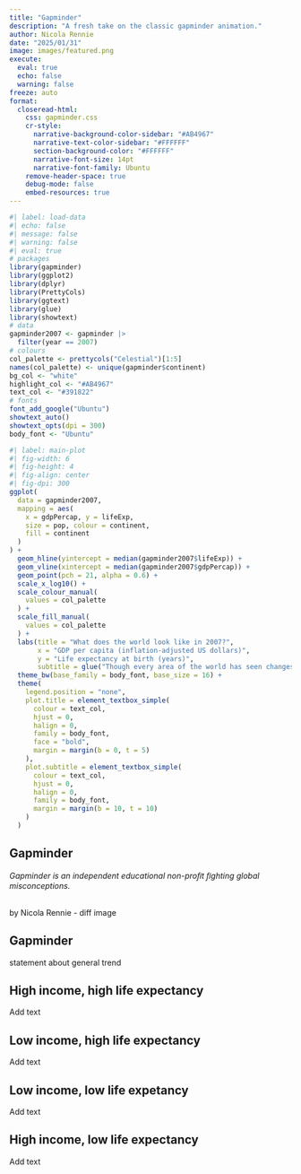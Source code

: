 ```yaml
---
title: "Gapminder"
description: "A fresh take on the classic gapminder animation."
author: Nicola Rennie
date: "2025/01/31"
image: images/featured.png
execute: 
  eval: true
  echo: false
  warning: false
freeze: auto
format:
  closeread-html:
    css: gapminder.css
    cr-style:
      narrative-background-color-sidebar: "#AB4967"
      narrative-text-color-sidebar: "#FFFFFF"
      section-background-color: "#FFFFFF"
      narrative-font-size: 14pt
      narrative-font-family: Ubuntu
    remove-header-space: true
    debug-mode: false
    embed-resources: true
---
```


```r
#| label: load-data
#| echo: false
#| message: false
#| warning: false
#| eval: true
# packages
library(gapminder)
library(ggplot2)
library(dplyr)
library(PrettyCols)
library(ggtext)
library(glue)
library(showtext)
# data
gapminder2007 <- gapminder |>
  filter(year == 2007)
# colours
col_palette <- prettycols("Celestial")[1:5]
names(col_palette) <- unique(gapminder$continent)
bg_col <- "white"
highlight_col <- "#AB4967"
text_col <- "#391822"
# fonts
font_add_google("Ubuntu")
showtext_auto()
showtext_opts(dpi = 300)
body_font <- "Ubuntu"
```

:::{.cr-section}

:::{#cr-main-plot .scale-to-fill}

```r
#| label: main-plot
#| fig-width: 6
#| fig-height: 4
#| fig-align: center
#| fig-dpi: 300
ggplot(
  data = gapminder2007,
  mapping = aes(
    x = gdpPercap, y = lifeExp,
    size = pop, colour = continent,
    fill = continent
  )
) +
  geom_hline(yintercept = median(gapminder2007$lifeExp)) +
  geom_vline(xintercept = median(gapminder2007$gdpPercap)) +
  geom_point(pch = 21, alpha = 0.6) +
  scale_x_log10() +
  scale_colour_manual(
    values = col_palette
  ) +
  scale_fill_manual(
    values = col_palette
  ) +
  labs(title = "What does the world look like in 2007?",
       x = "GDP per capita (inflation-adjusted US dollars)", 
       y = "Life expectancy at birth (years)",
       subtitle = glue("Though every area of the world has seen changes in life expectancy and GDP over time, there are still disparities between <span style='color:{col_palette[1]}'>**{names(col_palette)[1]}**</span>, <span style='color:{col_palette[2]}'>**{names(col_palette)[2]}**</span>, <span style='color:{col_palette[3]}'>**{names(col_palette)[3]}**</span>, <span style='color:{col_palette[4]}'>**{names(col_palette)[4]}**</span>, and <span style='color:{col_palette[5]}'>**{names(col_palette)[5]}**</span>.")) +
  theme_bw(base_family = body_font, base_size = 16) +
  theme(
    legend.position = "none",
    plot.title = element_textbox_simple(
      colour = text_col,
      hjust = 0,
      halign = 0,
      family = body_font,
      face = "bold",
      margin = margin(b = 0, t = 5)
    ),
    plot.subtitle = element_textbox_simple(
      colour = text_col,
      hjust = 0,
      halign = 0,
      family = body_font,
      margin = margin(b = 10, t = 10)
    )
  )
```

:::

:::{focus-on="cr-main-plot" .scale-to-fill}

# Gapminder

*Gapminder is an independent educational non-proﬁt ﬁghting global misconceptions.* <br><br>

by Nicola Rennie - diff image

:::

:::{focus-on="cr-main-plot"}

## Gapminder

statement about general trend

:::


:::{focus-on="cr-main-plot" pan-to="-62%,65%" scale-by="2.3"}
## High income, high life expectancy

Add text

:::

:::{focus-on="cr-main-plot" pan-to="62%,65%" scale-by="2.3"}
## Low income, high life expectancy

Add text

:::

:::{focus-on="cr-main-plot" pan-to="62%,-65%" scale-by="2.3"}
## Low income, low life expetancy

Add text

:::

:::{focus-on="cr-main-plot" pan-to="-62%,-65%" scale-by="2.3"}
## High income, low life expectancy

Add text

:::

:::